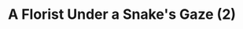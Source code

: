 ---
title: "A Florist Under a Snake's Gaze (2)"
description: "DESC"
heroImage: "file/reitoouji/ro_XSmK66a1613fpCW4.webp?timestamp=1721852227808"
series: "18trip"
story: "no_words"
noIndex: true
previous: 1
---